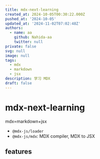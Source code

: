 ```yaml
---
title: mdx-next-learning
created_at: 2024-10-05T00:30:22.000Z
pushed_at: '2024-10-05'
updated_at: '2024-11-02T07:02:48Z'
authors:
  - name: aa
    github: Nahida-aa
    twitter: null
private: false
svg: null
image: null
tags:
  - mdx
  - markdown
  - jsx
description: 学习 MDX
draft: false
---
```


# mdx-next-learning
mdx=markdown+jsx

- `@mdx-js/loader`
- `@mdx-js/mdx`: MDX compiler,  MDX to JSX

## features

### 

